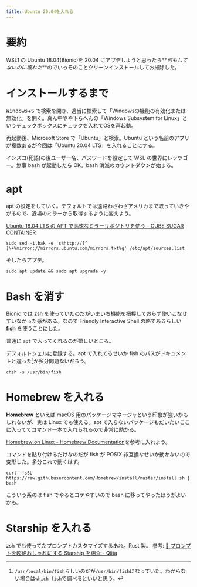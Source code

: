 ```yaml
---
title: Ubuntu 20.04を入れる
---
```


# 要約

WSL1 の Ubuntu 18.04(Bionic)を 20.04 にアプデしようと思ったら**_何もしてないのに壊れた_**のでいっそのことクリーンインストールしてお掃除した。

# インストールするまで

<kbd></kbd>
<kbd>Windows</kbd>+<kbd>S</kbd>
で検索を開き、適当に検索して「Windowsの機能の有効化または無効化」を開く。真ん中やや下らへんの「Windows
Subsystem for Linux」というチェックボックスにチェックを入れてOSを再起動。

再起動後、Microsoft Store で「Ubuntu」と検索。Ubuntu という名前のアプリが複数あるが今回は「Ubuntu 20.04 LTS」を入れることにする。

インスコ(死語)の後ユーザー名、パスワードを設定して WSL の世界にレッツゴー。無事 bash が起動したら OK。bash 消滅のカウントダウンが始まる。

# apt

apt の設定をしていく。デフォルトでは遠路わざわざアメリカまで取っていきやがるので、近場のミラーから取得するように変えよう。

[Ubuntu 18.04 LTS の APT で高速なミラーリポジトリを使う - CUBE SUGAR CONTAINER](https://blog.amedama.jp/entry/2019/09/11/234050)

```
sudo sed -i.bak -e 's%http://[^ ]\+%mirror://mirrors.ubuntu.com/mirrors.txt%g' /etc/apt/sources.list
```

そしたらアプデ。

```
sudo apt update && sudo apt upgrade -y
```

# Bash を消す

Bionic では zsh を使っていたのだがいまいち機能を把握しておらず使いこなせていなかった感がある。なので Friendly Interactive Shell の略であるらしい **fish** を使うことにした。

普通に `apt` で入ってくれるのが嬉しいところ。

デフォルトシェルに登録する。apt で入れてるせいか fish のパスがドキュメントと違った[^fish-path]が多分問題ないだろう。

[^fish-path]: `/usr/local/bin/fish`らしいのだが`/usr/bin/fish`になっていた。わからない場合は`which fish`で調べるといいと思う。

```
chsh -s /usr/bin/fish
```

# Homebrew を入れる

**Homebrew** といえば macOS 用のパッケージマネージャという印象が強いかもしれないが、実は Linux でも使える。apt で入らないパッケージもだいたいここに入っててコマンド一本で入れられるので非常に助かる。

[Homebrew on Linux - Homebrew Documentation](https://docs.brew.sh/Homebrew-on-Linux)を参考に入れよう。

コマンドを貼り付けるだけなのだが fish が POSIX 非互換なせいか動かないので変形した。多分これで動くはず。

```
curl -fsSL https://raw.githubusercontent.com/Homebrew/install/master/install.sh | bash
```

こういう系のは fish でやるとコケやすいので bash に移ってやったほうがよいかも。

# Starship を入れる

zsh でも使ってたプロンプトカスタマイズするあれ。Rust 製。
参考: [🚀 プロンプトを超絶おしゃれにする Starship を紹介 - Qiita](https://qiita.com/unhappychoice/items/3b774310d95e2124eb77)

